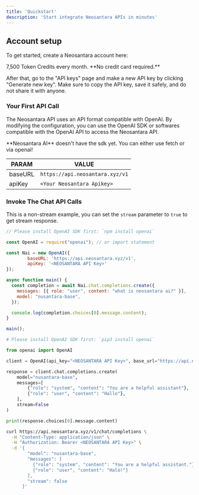 ```yaml
---
title: 'Quickstart'
description: 'Start integrate Neosantara APIs in minutes'
---
```


## Account setup

To get started, create a Neosantara account here:

<Card icon="key" href="https://app.neosantara.xyz/signup" title="Create Free Account" horizontal>
  7,500 Token Credits every month. **No credit card required.**
</Card>

After that, go to the "API keys" page and make a new API key by clicking "Generate new key".
Make sure to copy the API key, save it safely, and do not share it with anyone.

### Your First API Call

The Neosantara API uses an API format compatible with OpenAI. By modifying the configuration, you can use the OpenAI SDK or softwares compatible with the OpenAI API to access the Neosantara API.

<Note>
**Neosantara AI** doesn't have the sdk yet. 
You can either use fetch or via openai!
</Note>

| PARAM | VALUE                           |
| -------- | ------------------------------------- |
| baseURL     | `https://api.neosantara.xyz/v1`                     |
| apiKey      | `<Your Neosantara Apikey>`                          |

### Invoke The Chat API Calls

This is a non-stream example, you can set the `stream` parameter to `true` to get stream response.

<CodeGroup>

```javascript openNAI.js lines icon="square-js"
// Please install OpenAI SDK first: `npm install openai`

const OpenAI = require("openai"); // or import statement

const Nai = new OpenAI({
        baseURL: 'https://api.neosantara.xyz/v1',
        apiKey: '<NEOSANTARA API Key>'
});

async function main() {
  const completion = await Nai.chat.completions.create({
    messages: [{ role: "user", content: "what is neosantara ai?" }],
    model: "nusantara-base",
  });

  console.log(completion.choices[0].message.content);
}

main();
```

```python openNAI.py lines icon="python"
# Please install OpenAI SDK first: `pip3 install openai`

from openai import OpenAI

client = OpenAI(api_key="<NEOSANTARA API Key>", base_url="https://api.neosantara.xyz")

response = client.chat.completions.create(
    model="nusantara-base",
    messages=[
        {"role": "system", "content": "You are a helpful assistant"},
        {"role": "user", "content": "Hallo"},
    ],
    stream=False
)

print(response.choices[0].message.content)
```

```bash curlNAI.sh lines icon="terminal"
curl https://api.neosantara.xyz/v1/chat/completions \
  -H "Content-Type: application/json" \
  -H "Authorization: Bearer <NEOSANTARA API Key>" \
  -d '{
        "model": "nusantara-base",
        "messages": [
          {"role": "system", "content": "You are a helpful assistant."},
          {"role": "user", "content": "Halo!"}
        ],
        "stream": false
      }'
```
</CodeGroup>
